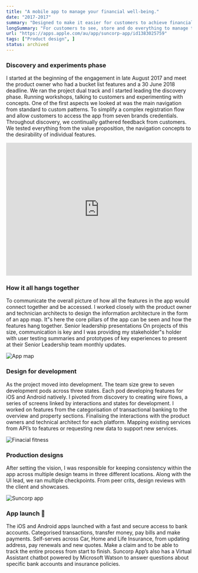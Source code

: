 ```yaml
---
title: "A mobile app to manage your financial well-being."
date: "2017-2017"
summary: "Designed to make it easier for customers to achieve financial wellness and consolidate the Suncorp Group network of brands into one single app."
longSummary: "For customers to see, store and do everything to manage their money, home, car and health needs in one place. Designed to make it easier for customers to achieve financial wellness and consolidate the Suncorp Group network of brands into one single app."
url: "https://apps.apple.com/au/app/suncorp-app/id1383025759"
tags: ["Product design", ]
status: archived
---
```



### Discovery and experiments phase
I started at the beginning of the engagement in late August 2017 and meet the product owner who had a bucket list features and a 30 June 2018 deadline. We ran the project dual track and I started leading the discovery phase. Running workshops, talking to customers and experimenting with concepts. One of the first aspects we looked at was the main navigation from standard to custom patterns. To simplify a complex registration flow and allow customers to access the app from seven brands credentials. Throughout discovery, we continually gathered feedback from customers. We tested everything from the value proposition, the navigation concepts to the desirability of individual features.

<iframe src="https://player.vimeo.com/video/285677207?h=ccc4877eba&byline=0&portrait=0" width="100%" height="360" frameBorder="0" allow="autoplay; fullscreen; picture-in-picture" allowFullScreen></iframe>


### How it all hangs together
To communicate the overall picture of how all the features in the app would connect together and be accessed. I worked closely with the product owner and technician architects to design the information architecture in the form of an app map. It"s here the core pillars of the app can be seen and how the features hang together.
Senior leadership presentations
On projects of this size, communication is key and I was providing my stakeholder"s holder with user testing summaries and prototypes of key experiences to present at their Senior Leadership team monthly updates.

<Image
  src="/projects/suncorp/img-small-appmap.jpg"
  alt="App map"
  width={1458}
  height={761}
  contained
/>

### Design for development
As the project moved into development. The team size grew to seven development pods across three states. Each pod developing features for iOS and Android natively. I pivoted from discovery to creating wire flows, a series of screens linked by interactions and states for development. I worked on features from the categorisation of transactional banking to the overview and property sections. Finalising the interactions with the product owners and technical architect for each platform. Mapping existing services from API’s to features or requesting new data to support new services.

<Image
  src="/projects/suncorp/img-small-suncorpffi.jpg"
  alt="Finacial fitness"
  width={1458}
  height={761}
  contained
/>

### Production designs
After setting the vision, I was responsible for keeping consistency within the app across multiple design teams in three different locations. Along with the UI lead, we ran multiple checkpoints. From peer crits, design reviews with the client and showcases.

<Image
  src="/projects/suncorp/img-portrait-suncorp.jpg"
  alt="Suncorp app"
  width={1458}
  height={761}
  contained
/>

### App launch 🚀
The iOS and Android apps launched with a fast and secure access to bank accounts. Categorised transactions, transfer money, pay bills and make payments. Self-serves across Car, Home and Life Insurance, from updating address, pay renewals and new quotes. Make a claim and to be able to track the entire process from start to finish. Suncorp App’s also has a Virtual Assistant chatbot powered by Microsoft Watson to answer questions about specific bank accounts and insurance policies.